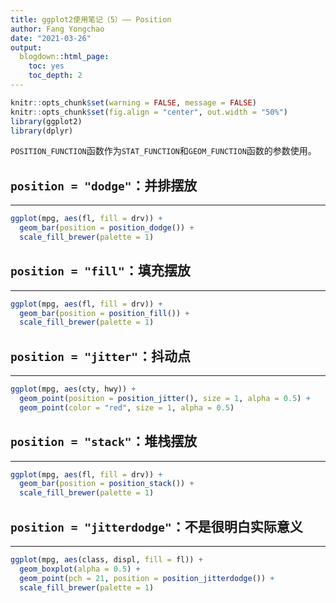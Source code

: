 ```yaml
---
title: ggplot2使用笔记（5）—— Position
author: Fang Yongchao
date: "2021-03-26"
output:
  blogdown::html_page:
    toc: yes
    toc_depth: 2
---
```


```r
knitr::opts_chunk$set(warning = FALSE, message = FALSE)
knitr::opts_chunk$set(fig.align = "center", out.width = "50%")
library(ggplot2)
library(dplyr)
```

`POSITION_FUNCTION`函数作为`STAT_FUNCTION`和`GEOM_FUNCTION`函数的参数使用。

## `position = "dodge"`：并排摆放

-------------------------------

```r
ggplot(mpg, aes(fl, fill = drv)) + 
  geom_bar(position = position_dodge()) + 
  scale_fill_brewer(palette = 1)
```


## `position = "fill"`：填充摆放

-------------------------------

```r
ggplot(mpg, aes(fl, fill = drv)) + 
  geom_bar(position = position_fill()) + 
  scale_fill_brewer(palette = 1)
```

## `position = "jitter"`：抖动点

-------------------------------

```r
ggplot(mpg, aes(cty, hwy)) + 
  geom_point(position = position_jitter(), size = 1, alpha = 0.5) + 
  geom_point(color = "red", size = 1, alpha = 0.5)
```

## `position = "stack"`：堆栈摆放

-------------------------------

```r
ggplot(mpg, aes(fl, fill = drv)) + 
  geom_bar(position = position_stack()) + 
  scale_fill_brewer(palette = 1)
```

## `position = "jitterdodge"`：不是很明白实际意义

-------------------------------

```r
ggplot(mpg, aes(class, displ, fill = fl)) +
  geom_boxplot(alpha = 0.5) +
  geom_point(pch = 21, position = position_jitterdodge()) +
  scale_fill_brewer(palette = 1)
```
